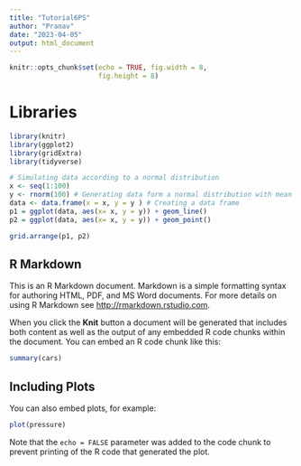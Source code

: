```yaml
---
title: "Tutorial6PS"
author: "Pranav"
date: "2023-04-05"
output: html_document
---
```


```r
knitr::opts_chunk$set(echo = TRUE, fig.width = 8,
                      fig.height = 8)
```


# Libraries 

```r
library(knitr)
library(ggplot2)
library(gridExtra)
library(tidyverse)
```


```r

# Simulating data according to a normal distribution
x <- seq(1:100)
y <- rnorm(100) # Generating data form a normal distribution with mean 0 and variance 1
data <- data.frame(x = x, y = y ) # Creating a data frame
p1 = ggplot(data, aes(x= x, y = y)) + geom_line()
p2 = ggplot(data, aes(x= x, y = y)) + geom_point()

grid.arrange(p1, p2)


```

## R Markdown

This is an R Markdown document. Markdown is a simple formatting syntax for authoring HTML, PDF, and MS Word documents. For more details on using R Markdown see <http://rmarkdown.rstudio.com>.

When you click the **Knit** button a document will be generated that includes both content as well as the output of any embedded R code chunks within the document. You can embed an R code chunk like this:

```r
summary(cars)
```

## Including Plots

You can also embed plots, for example:

```r
plot(pressure)
```

Note that the `echo = FALSE` parameter was added to the code chunk to prevent printing of the R code that generated the plot.
